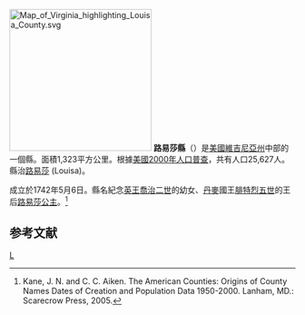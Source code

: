 {{noteTA
|T=zh-hans:路易莎县 (弗吉尼亚州);zh-hk:路易莎縣 (維珍尼亞州);zh-tw:路易莎郡 (維吉尼亞州);
}}

[[File:Map_of_Virginia_highlighting_Louisa_County.svg|250px]]
'''路易莎縣'''（{{lang-en|Louisa County}}）是[[美國|美國]][[維吉尼亞州|維吉尼亞州]]中部的一個縣。面積1,323平方公里。根據[[美國2000年人口普查|美國2000年人口普查]]，共有人口25,627人。縣治[[路易莎_(維吉尼亞州)|路易莎]] (Louisa)。
	
成立於1742年5月6日。縣名紀念[[英國君主列表|英王]][[喬治二世_(英國)|喬治二世]]的幼女、[[丹麥|丹麥]]國王[[腓特烈五世_(丹麥)|腓特烈五世]]的王后[[路易莎公主|路易莎公主]]。<ref>Kane, J. N. and C. C. Aiken. The American Counties: Origins of County Names Dates of Creation and Population Data 1950-2000. Lanham, MD.: Scarecrow Press, 2005.</ref>

==参考文献==
<div class="references-small">
<references />
</div>
{{弗吉尼亚州}}
[[Category:維吉尼亞州縣|L]]